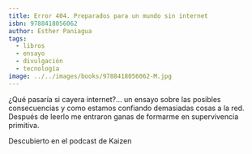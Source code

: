 ```yaml
---
title: Error 404. Preparados para un mundo sin internet
isbn: 9788418056062
author: Esther Paniagua
tags:
  - libros
  - ensayo
  - divulgación
  - tecnología
image: ../../images/books/9788418056062-M.jpg
---
```


¿Qué pasaría si cayera internet?... un ensayo sobre las posibles consecuencias y como estamos confiando demasiadas cosas a la red. Después de leerlo me entraron ganas de formarme en supervivencia primitiva.

Descubierto en el podcast de Kaizen
